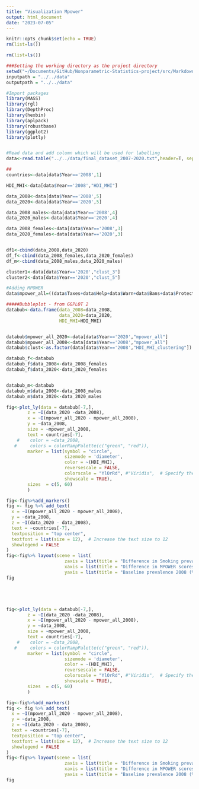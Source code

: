 ```yaml
---
title: "Visualization Mpower"
output: html_document
date: "2023-07-05"
---
```


```r
knitr::opts_chunk$set(echo = TRUE)
rm(list=ls())

rm(list=ls())

###Setting the working directory as the project directory
setwd("~/Documents/GitHub/Nonparametric-Statistics-project/src/Markdowns")
inputpath = "../../data"
outputpath = "../../data"

#Import packages
library(MASS)
library(rgl)
library(DepthProc)
library(hexbin)
library(aplpack)
library(robustbase)
library(ggplot2)
library(plotly)


#Read data and add column which will be used for labelling
data<-read.table("../../data/final_dataset_2007-2020.txt",header=T, sep='',check.names = FALSE)

##
countries<-data[data$Year=='2008',1]

HDI_MHI<-data[data$Year=='2008',"HDI_MHI"]

data_2008<-data[data$Year=='2008',5]
data_2020<-data[data$Year=='2020',5]

data_2008_males<-data[data$Year=='2008',4]
data_2020_males<-data[data$Year=='2020',4]

data_2008_females<-data[data$Year=='2008',3]
data_2020_females<-data[data$Year=='2020',3]


df1<-cbind(data_2008,data_2020)
df_f<-cbind(data_2008_females,data_2020_females)
df_m<-cbind(data_2008_males,data_2020_males)

cluster1<-data[data$Year=='2020',"clust_3"]
cluster2<-data[data$Year=='2020',"clust_5"]

#Adding MPOWER
data$mpower_all=((data$Taxes+data$Help+data$Warn+data$Bans+data$Protect)-12)/(29-12)

#####Bubbleplot - from GGPLOT 2
databub<-data.frame(data_2008=data_2008,
                    data_2020=data_2020,
                    HDI_MHI=HDI_MHI)


databub$mpower_all_2020<-data[data$Year=='2020',"mpower_all"]
databub$mpower_all_2008<-data[data$Year=='2008',"mpower_all"]
databub$clust<-as.factor(data[data$Year=='2008',"HDI_MHI_clustering"])

databub_f<-databub
databub_f$data_2008<-data_2008_females
databub_f$data_2020<-data_2020_females


databub_m<-databub
databub_m$data_2008<-data_2008_males
databub_m$data_2020<-data_2020_males

```



```r


fig<-plot_ly(data = databub[-7,], 
        z = ~I(data_2020 -data_2008), 
        x = ~I(mpower_all_2020 - mpower_all_2008), 
        y = ~data_2008,
        size = ~mpower_all_2008,
        text = countries[-7],
    #    color = ~data_2008,
   #     colors = colorRampPalette(c("green", "red")),
        marker = list(symbol = "circle", 
                      sizemode = 'diameter',
                      color = ~(HDI_MHI),
                      reversescale = FALSE,
                      colorscale = "YlOrRd", #"Viridis",  # Specify the desired color scale
                      showscale = TRUE),
        sizes  = c(5, 60)
        ) 

fig<-fig%>%add_markers()
fig <- fig %>% add_text(
  x = ~I(mpower_all_2020 - mpower_all_2008),
  y = ~data_2008,
  z = ~I(data_2020 - data_2008),
  text = ~countries[-7],
  textposition = "top center",
  textfont = list(size = 12),  # Increase the text size to 12
  showlegend = FALSE
)
fig<-fig%>% layout(scene = list(
                      zaxis = list(title = "Difference in Smoking prevalence (2020-2008) (%)"),
                      xaxis = list(title = "Difference in MPOWER scores (2020-2008)"),
                      yaxis = list(title = "Baseline prevalence 2008 (%)")))
fig





fig<-plot_ly(data = databub[-7,], 
        z = ~I(data_2020 -data_2008), 
        x = ~I(mpower_all_2020 - mpower_all_2008), 
        y = ~data_2008,
        size = ~mpower_all_2008,
        text = countries[-7],
    #    color = ~data_2008,
   #     colors = colorRampPalette(c("green", "red")),
        marker = list(symbol = "circle", 
                      sizemode = 'diameter',
                      color = ~(HDI_MHI),
                      reversescale = FALSE,
                      colorscale = "YlOrRd", #"Viridis",  # Specify the desired color scale
                      showscale = TRUE),
        sizes  = c(5, 60)
        ) 

fig<-fig%>%add_markers()
fig <- fig %>% add_text(
  x = ~I(mpower_all_2020 - mpower_all_2008),
  y = ~data_2008,
  z = ~I(data_2020 - data_2008),
  text = ~countries[-7],
  textposition = "top center",
  textfont = list(size = 12),  # Increase the text size to 12
  showlegend = FALSE
)
fig<-fig%>% layout(scene = list(
                      zaxis = list(title = "Difference in Smoking prevalence (2020-2008) (%)"),
                      xaxis = list(title = "Difference in MPOWER scores (2020-2008)"),
                      yaxis = list(title = "Baseline prevalence 2008 (%)")))
fig



```

